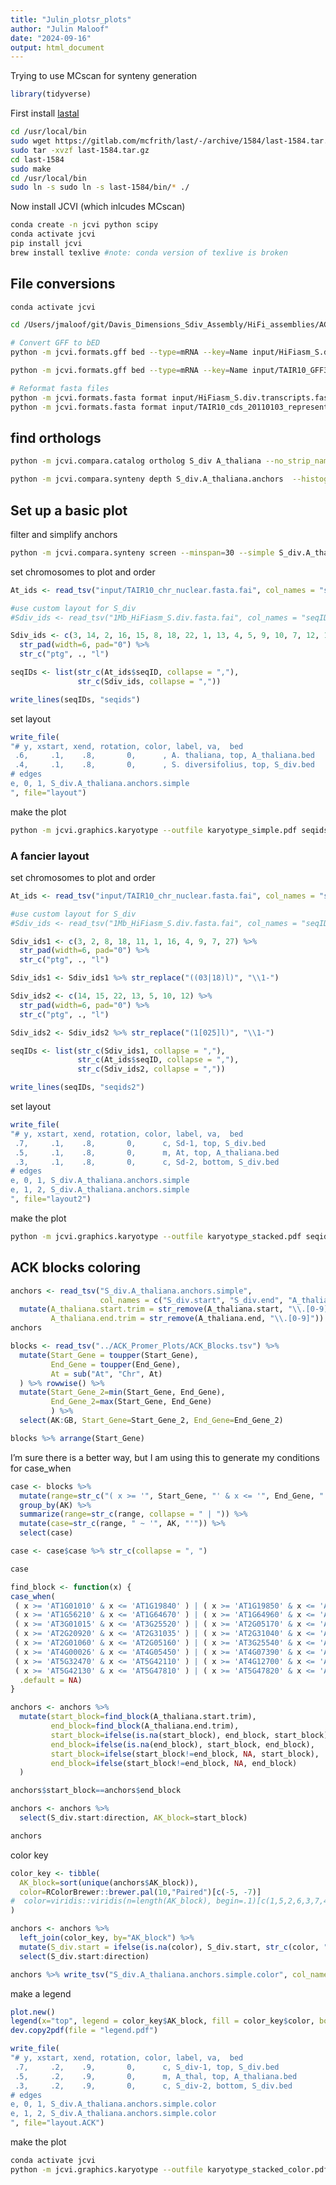 ```yaml
---
title: "Julin_plotsr_plots"
author: "Julin Maloof"
date: "2024-09-16"
output: html_document
---
```


Trying to use MCscan for synteny generation

```r
library(tidyverse)
```


First install [lastal](https://gitlab.com/mcfrith/last)
```bash
cd /usr/local/bin
sudo wget https://gitlab.com/mcfrith/last/-/archive/1584/last-1584.tar.gz
sudo tar -xvzf last-1584.tar.gz
cd last-1584
sudo make
cd /usr/local/bin
sudo ln -s sudo ln -s last-1584/bin/* ./
```

Now install JCVI (which inlcudes MCscan)

```bash
conda create -n jcvi python scipy
conda activate jcvi
pip install jcvi
brew install texlive #note: conda version of texlive is broken

```

## File conversions
```bash

conda activate jcvi

cd /Users/jmaloof/git/Davis_Dimensions_Sdiv_Assembly/HiFi_assemblies/ACK_MCscan_plots

# Convert GFF to bED
python -m jcvi.formats.gff bed --type=mRNA --key=Name input/HiFiasm_S.div.small.gff3.gz -o S_div.bed

python -m jcvi.formats.gff bed --type=mRNA --key=Name input/TAIR10_GFF3_genes.gff -o A_thaliana.bed

# Reformat fasta files
python -m jcvi.formats.fasta format input/HiFiasm_S.div.transcripts.fasta.gz S_div.cds
python -m jcvi.formats.fasta format input/TAIR10_cds_20110103_representative_gene_model_updated.fa A_thaliana.cds
```


## find orthologs

```bash
python -m jcvi.compara.catalog ortholog S_div A_thaliana --no_strip_names
```


```bash
python -m jcvi.compara.synteny depth S_div.A_thaliana.anchors  --histogram
```

## Set up a basic plot

filter and simplify anchors
```bash
python -m jcvi.compara.synteny screen --minspan=30 --simple S_div.A_thaliana.anchors S_div.A_thaliana.anchors.simple
```

set chromosomes to plot and order
```r
At_ids <- read_tsv("input/TAIR10_chr_nuclear.fasta.fai", col_names = "seqID", col_select = 1)

#use custom layout for S_div
#Sdiv_ids <- read_tsv("1Mb_HiFiasm_S.div.fasta.fai", col_names = "seqID", col_select = 1)

Sdiv_ids <- c(3, 14, 2, 16, 15, 8, 18, 22, 1, 13, 4, 5, 9, 10, 7, 12, 11, 27) %>% 
  str_pad(width=6, pad="0") %>% 
  str_c("ptg", ., "l")

seqIDs <- list(str_c(At_ids$seqID, collapse = ","),
               str_c(Sdiv_ids, collapse = ","))

write_lines(seqIDs, "seqids")
```
set layout
```r
write_file(
"# y, xstart, xend, rotation, color, label, va,  bed
 .6,     .1,    .8,       0,      , A. thaliana, top, A_thaliana.bed
 .4,     .1,    .8,       0,      , S. diversifolius, top, S_div.bed
# edges
e, 0, 1, S_div.A_thaliana.anchors.simple
", file="layout")
```

make the plot
```bash
python -m jcvi.graphics.karyotype --outfile karyotype_simple.pdf seqids layout ; open karyotype_simple.pdf
```

### A fancier layout

set chromosomes to plot and order
```r
At_ids <- read_tsv("input/TAIR10_chr_nuclear.fasta.fai", col_names = "seqID", col_select = 1)

#use custom layout for S_div
#Sdiv_ids <- read_tsv("1Mb_HiFiasm_S.div.fasta.fai", col_names = "seqID", col_select = 1)

Sdiv_ids1 <- c(3, 2, 8, 18, 11, 1, 16, 4, 9, 7, 27) %>% 
  str_pad(width=6, pad="0") %>% 
  str_c("ptg", ., "l")

Sdiv_ids1 <- Sdiv_ids1 %>% str_replace("((03|18)l)", "\\1-")

Sdiv_ids2 <- c(14, 15, 22, 13, 5, 10, 12) %>% 
  str_pad(width=6, pad="0") %>% 
  str_c("ptg", ., "l")

Sdiv_ids2 <- Sdiv_ids2 %>% str_replace("(1[025]l)", "\\1-")

seqIDs <- list(str_c(Sdiv_ids1, collapse = ","),
               str_c(At_ids$seqID, collapse = ","),
               str_c(Sdiv_ids2, collapse = ","))

write_lines(seqIDs, "seqids2")
```
set layout
```r
write_file(
"# y, xstart, xend, rotation, color, label, va,  bed
 .7,     .1,    .8,       0,      c, Sd-1, top, S_div.bed
 .5,     .1,    .8,       0,      m, At, top, A_thaliana.bed
 .3,     .1,    .8,       0,      c, Sd-2, bottom, S_div.bed
# edges
e, 0, 1, S_div.A_thaliana.anchors.simple
e, 1, 2, S_div.A_thaliana.anchors.simple
", file="layout2")
```

make the plot
```bash
python -m jcvi.graphics.karyotype --outfile karyotype_stacked.pdf seqids2 layout2; open karyotype_stacked.pdf
```

## ACK blocks coloring

```r
anchors <- read_tsv("S_div.A_thaliana.anchors.simple",
                    col_names = c("S_div.start", "S_div.end", "A_thaliana.start", "A_thaliana.end", "distance", "direction")) %>%
  mutate(A_thaliana.start.trim = str_remove(A_thaliana.start, "\\.[0-9]"),
         A_thaliana.end.trim = str_remove(A_thaliana.end, "\\.[0-9]"))
anchors
```



```r
blocks <- read_tsv("../ACK_Promer_Plots/ACK_Blocks.tsv") %>%
  mutate(Start_Gene = toupper(Start_Gene),
         End_Gene = toupper(End_Gene),
         At = sub("At", "Chr", At)
  ) %>% rowwise() %>%
  mutate(Start_Gene_2=min(Start_Gene, End_Gene),
         End_Gene_2=max(Start_Gene, End_Gene)
         ) %>%
  select(AK:GB, Start_Gene=Start_Gene_2, End_Gene=End_Gene_2)

blocks %>% arrange(Start_Gene)
```

I'm sure there is a better way, but I am using this to generate my conditions for case_when
```r
case <- blocks %>% 
  mutate(range=str_c("( x >= '", Start_Gene, "' & x <= '", End_Gene, "' )")) %>%
  group_by(AK) %>%
  summarize(range=str_c(range, collapse = " | ")) %>%
  mutate(case=str_c(range, " ~ '", AK, "'")) %>%
  select(case)

case <- case$case %>% str_c(collapse = ", ")

case
```

```r
find_block <- function(x) {
case_when(
 ( x >= 'AT1G01010' & x <= 'AT1G19840' ) | ( x >= 'AT1G19850' & x <= 'AT1G37130' ) | ( x >= 'AT1G43020' & x <= 'AT1G56190' ) ~ 'AK1',
 ( x >= 'AT1G56210' & x <= 'AT1G64670' ) | ( x >= 'AT1G64960' & x <= 'AT1G80950' ) ~ 'AK2',
 ( x >= 'AT3G01015' & x <= 'AT3G25520' ) | ( x >= 'AT2G05170' & x <= 'AT2G07690' ) | ( x >= 'AT2G10940' & x <= 'AT2G20900' ) ~ 'AK3',
 ( x >= 'AT2G20920' & x <= 'AT2G31035' ) | ( x >= 'AT2G31040' & x <= 'AT2G48150' ) ~ 'AK4',
 ( x >= 'AT2G01060' & x <= 'AT2G05160' ) | ( x >= 'AT3G25540' & x <= 'AT3G32960' ) | ( x >= 'AT3G42180' & x <= 'AT3G63530' ) ~ 'AK5',
 ( x >= 'AT4G00026' & x <= 'AT4G05450' ) | ( x >= 'AT4G07390' & x <= 'AT4G12620' ) | ( x >= 'AT5G23010' & x <= 'AT5G30510' ) | ( x >= 'AT5G01010' & x <= 'AT5G23000' ) ~ 'AK6',
 ( x >= 'AT5G32470' & x <= 'AT5G42110' ) | ( x >= 'AT4G12700' & x <= 'AT4G16240' ) | ( x >= 'AT4G16250' & x <= 'AT4G40100' ) ~ 'AK7',
 ( x >= 'AT5G42130' & x <= 'AT5G47810' ) | ( x >= 'AT5G47820' & x <= 'AT5G60800' ) | ( x >= 'AT5G60805' & x <= 'AT5G67640' ) ~ 'AK8',
  .default = NA)
}
```

```r
anchors <- anchors %>%
  mutate(start_block=find_block(A_thaliana.start.trim),
         end_block=find_block(A_thaliana.end.trim),
         start_block=ifelse(is.na(start_block), end_block, start_block),
         end_block=ifelse(is.na(end_block), start_block, end_block),
         start_block=ifelse(start_block!=end_block, NA, start_block),
         end_block=ifelse(start_block!=end_block, NA, end_block)
  )

anchors$start_block==anchors$end_block

anchors <- anchors %>%
  select(S_div.start:direction, AK_block=start_block)

anchors
```

color key
```r
color_key <- tibble(
  AK_block=sort(unique(anchors$AK_block)),
  color=RColorBrewer::brewer.pal(10,"Paired")[c(-5, -7)]
#  color=viridis::viridis(n=length(AK_block), begin=.1)[c(1,5,2,6,3,7,4,8)]
)

anchors <- anchors %>%
  left_join(color_key, by="AK_block") %>%
  mutate(S_div.start = ifelse(is.na(color), S_div.start, str_c(color, "*", S_div.start))) %>%
  select(S_div.start:direction)

anchors %>% write_tsv("S_div.A_thaliana.anchors.simple.color", col_names = FALSE)
```

make a legend
```r
plot.new()
legend(x="top", legend = color_key$AK_block, fill = color_key$color, border = NA, bty = "n", cex=1.5 )
dev.copy2pdf(file = "legend.pdf")
```


```r
write_file(
"# y, xstart, xend, rotation, color, label, va,  bed
 .7,     .2,    .9,       0,      c, S_div-1, top, S_div.bed
 .5,     .2,    .9,       0,      m, A_thal, top, A_thaliana.bed
 .3,     .2,    .9,       0,      c, S_div-2, bottom, S_div.bed
# edges
e, 0, 1, S_div.A_thaliana.anchors.simple.color
e, 1, 2, S_div.A_thaliana.anchors.simple.color
", file="layout.ACK")
```

make the plot
```bash
conda activate jcvi
python -m jcvi.graphics.karyotype --outfile karyotype_stacked_color.pdf seqids2 layout.ACK; open karyotype_stacked_color.pdf
```

